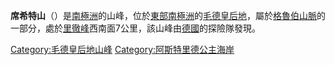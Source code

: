 {{coord|71|26|S|13|8|E|display=title}}

'''席希特山'''（{{lang-en|Mount Schicht}}）是[[南極洲|南極洲]]的山峰，位於[[東部南極洲|東部南極洲]]的[[毛德皇后地|毛德皇后地]]，屬於[[格魯伯山脈|格魯伯山脈]]的一部分，處於[[里徹峰|里徹峰]]西南面7公里，該山峰由[[德國|德國]]的探險隊發現。

{{DEFAULTSORT:Mount Schicht}}
[[Category:毛德皇后地山峰|Category:毛德皇后地山峰]]
[[Category:阿斯特里德公主海岸|Category:阿斯特里德公主海岸]]


{{PrincessAstridCoast-geo-stub}}